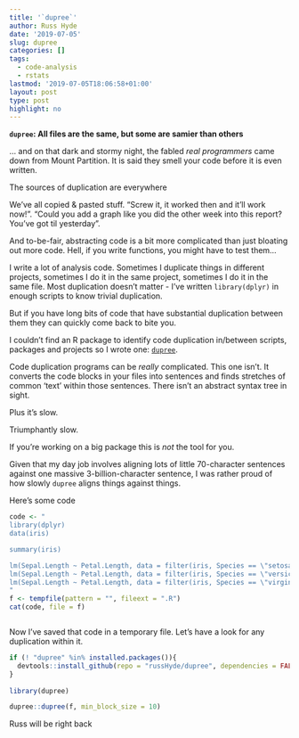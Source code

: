 ```yaml
---
title: '`dupree`'
author: Russ Hyde
date: '2019-07-05'
slug: dupree
categories: []
tags:
  - code-analysis
  - rstats
lastmod: '2019-07-05T18:06:58+01:00'
layout: post
type: post
highlight: no
---
```


**`dupree`: All files are the same, but some are samier than others**

... and on that dark and stormy night, the fabled _real programmers_ came down
from Mount Partition. It is said they smell your code before it is even
written.

The sources of duplication are everywhere

We've all copied & pasted stuff. "Screw it, it worked then and it'll work
now!". "Could you add a graph like you did the other week into this report?
You've got til yesterday".

And to-be-fair, abstracting code is a bit more complicated than just bloating
out more code. Hell, if you write functions, you might have to test them...

I write a lot of analysis code. Sometimes I duplicate things in different
projects, sometimes I do it in the same project, sometimes I do it in the same
file. Most duplication doesn't matter - I've written `library(dplyr)` in enough
scripts to know trivial duplication.

But if you have long bits of code that have substantial duplication between
them they can quickly come back to bite you.

I couldn't find an R package to identify code duplication in/between scripts,
packages and projects so I wrote one:
[`dupree`](https://github.com/russHyde/dupree).

Code duplication programs can be _really_ complicated. This one isn't. It
converts the code blocks in your files into sentences and finds stretches of
common 'text' within those sentences. There isn't an abstract syntax tree in
sight. 

Plus it's slow.

Triumphantly slow.

If you're working on a big package this is _not_ the tool for you.

Given that my day job involves aligning lots of little 70-character sentences
against one massive 3-billion-character sentence, I was rather proud of how
slowly `dupree` aligns things against things.

Here's some code

```r
code <- "
library(dplyr)
data(iris)

summary(iris)

lm(Sepal.Length ~ Petal.Length, data = filter(iris, Species == \"setosa\"))
lm(Sepal.Length ~ Petal.Length, data = filter(iris, Species == \"versicolor\"))
lm(Sepal.Length ~ Petal.Length, data = filter(iris, Species == \"virginica\"))
"
f <- tempfile(pattern = "", fileext = ".R")
cat(code, file = f)
```

```r
```

Now I've saved that code in a temporary file. Let's have a look for any
duplication within it.

```r
if (! "dupree" %in% installed.packages()){
  devtools::install_github(repo = "russHyde/dupree", dependencies = FALSE)
}
  
library(dupree)

dupree::dupree(f, min_block_size = 10)
```

Russ will be right back

<!-- 
Are code smells still relevant to data analysts?

Be careful of overzealous deduplication: you might have to read that again
someday!
-->